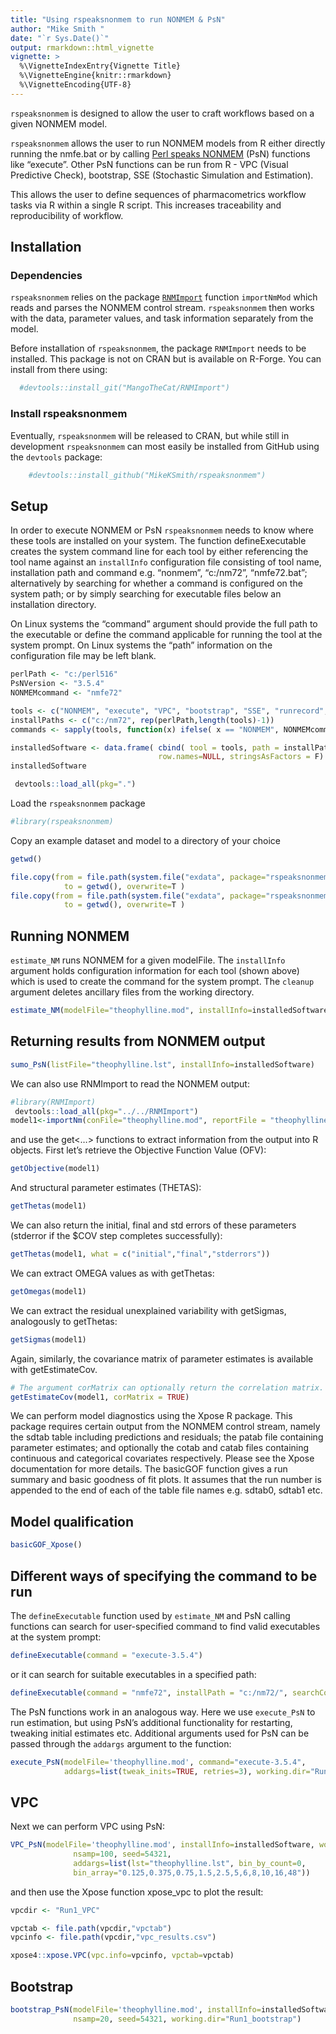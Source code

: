```yaml
---
title: "Using rspeaksnonmem to run NONMEM & PsN"
author: "Mike Smith "
date: "`r Sys.Date()`"
output: rmarkdown::html_vignette
vignette: >
  %\VignetteIndexEntry{Vignette Title}
  %\VignetteEngine{knitr::rmarkdown}
  %\VignetteEncoding{UTF-8}
---
```


`rspeaksnonmem` is designed to allow the user to craft workflows based on a given NONMEM model.

`rspeaksnonmem` allows the user to run NONMEM models from R either directly running the nmfe.bat or by
calling [Perl speaks NONMEM](http://psn.sourceforge.net) (PsN) functions like "execute". Other PsN functions can be run from
R - VPC (Visual Predictive Check), bootstrap, SSE (Stochastic Simulation and Estimation).

This allows the user to define sequences of pharmacometrics workflow tasks via R within a single R script. This increases traceability and reproducibility of workflow.

## Installation 

### Dependencies 

`rspeaksnonmem` relies on the package [`RNMImport`](https://github.com/MangoTheCat/RNMImport) function 
`importNmMod` which reads and parses the NONMEM control stream. `rspeaksnonmem` then works with
the data, parameter values, and task information separately from the model.

Before installation of `rspeaksnonmem`, the package `RNMImport` needs to be installed. This package is not on CRAN but is available on R-Forge. You can install from there using:

```r
  #devtools::install_git("MangoTheCat/RNMImport")
```

### Install rspeaksnonmem
Eventually, `rspeaksnonmem` will be released to CRAN, but while still in development `rspeaksnonmem` can most easily be installed from GitHub using the `devtools` package:

```r
    #devtools::install_github("MikeKSmith/rspeaksnonmem")
```

## Setup 
In order to execute NONMEM or PsN `rspeaksnonmem` needs to know where these tools are installed on your system.
The function defineExecutable creates the system command line for each tool by either referencing the tool name against 
an `installInfo` configuration file consisting of tool name, installation path and command e.g. "nonmem", "c:/nm72", "nmfe72.bat"; alternatively by searching for whether a command is configured on the system path; or by simply searching for executable files below an installation directory.

On Linux systems the "command" argument should provide the full path to the executable or define the command applicable
for running the tool at the system prompt. On Linux systems the "path" information on the configuration file may be left 
blank.

```r
perlPath <- "c:/perl516"
PsNVersion <- "3.5.4"
NONMEMcommand <- "nmfe72"

tools <- c("NONMEM", "execute", "VPC", "bootstrap", "SSE", "runrecord", "sumo")
installPaths <- c("c:/nm72", rep(perlPath,length(tools)-1))
commands <- sapply(tools, function(x) ifelse( x == "NONMEM", NONMEMcommand, paste( x, PsNVersion, sep = "-" ) ) )

installedSoftware <- data.frame( cbind( tool = tools, path = installPaths, command = commands ), 
                                 row.names=NULL, stringsAsFactors = F)
installedSoftware
```


```r
 devtools::load_all(pkg=".")
```

Load the `rspeaksnonmem` package
```r
#library(rspeaksnonmem)
```

Copy an example dataset and model to a directory of your choice

```r
getwd()

file.copy(from = file.path(system.file("exdata", package="rspeaksnonmem"),"THEO.dat"),
            to = getwd(), overwrite=T )
file.copy(from = file.path(system.file("exdata", package="rspeaksnonmem"),"Theophylline.mod"),
            to = getwd(), overwrite=T )
```

## Running NONMEM 
```estimate_NM``` runs NONMEM for a given modelFile. The ```installInfo``` argument holds configuration information
for each tool (shown above) which is used to create the command for the system prompt. The ```cleanup``` argument deletes
ancillary files from the working directory.

```r
estimate_NM(modelFile="theophylline.mod", installInfo=installedSoftware, cleanup=T)
```
## Returning results from NONMEM output 
```r
sumo_PsN(listFile="theophylline.lst", installInfo=installedSoftware)
```

We can also use RNMImport to read the NONMEM output:

```r
#library(RNMImport)
 devtools::load_all(pkg="../../RNMImport")
model1<-importNm(conFile="theophylline.mod", reportFile = "theophylline.lst")
```
 
and use the get<...> functions to extract information from the output into R objects. 
First let's retrieve the Objective Function Value (OFV): 
```r
getObjective(model1)	
```

And structural parameter estimates (THETAS): 
```r
getThetas(model1)
```

We can also return the initial, final and std errors of these parameters (stderror if the $COV step completes successfully): 
```r
getThetas(model1, what = c("initial","final","stderrors")) 
```

We can extract OMEGA values as with getThetas: 
```r
getOmegas(model1) 
```

We can extract the residual unexplained variability with getSigmas, analogously to getThetas: 
```r
getSigmas(model1) 
```

Again, similarly, the covariance matrix of parameter estimates is available with getEstimateCov.
```r
# The argument corMatrix can optionally return the correlation matrix.
getEstimateCov(model1, corMatrix = TRUE)
```

We can perform model diagnostics using the Xpose R package. This package requires certain output from the NONMEM control stream, namely the sdtab table including predictions and residuals; the patab file containing parameter estimates; and optionally the cotab and catab files containing continuous and categorical covariates respectively. Please see the Xpose documentation for more details. The basicGOF function gives a run summary and basic goodness of fit plots. It assumes that the run number is appended to the end of each of the table file names e.g. sdtab0, sdtab1 etc.

## Model qualification 
```r
basicGOF_Xpose()
```

## Different ways of specifying the command to be run
The `defineExecutable` function used by ```estimate_NM``` and PsN calling functions can search for user-specified command 
to find valid executables at the system prompt:

```r
defineExecutable(command = "execute-3.5.4")
```

or it can search for suitable executables in a specified path:
```r
defineExecutable(command = "nmfe72", installPath = "c:/nm72/", searchCommand = T)
```

The PsN functions work in an analogous way. Here we use ```execute_PsN``` to run estimation, but using PsN's additional 
functionality for restarting, tweaking initial estimates etc. Additional arguments used for PsN can be passed through the
```addargs``` argument to the function:

```r
execute_PsN(modelFile='theophylline.mod', command="execute-3.5.4", 
            addargs=list(tweak_inits=TRUE, retries=3), working.dir="Run1")
```
## VPC 
Next we can perform VPC using PsN:
```r
VPC_PsN(modelFile='theophylline.mod', installInfo=installedSoftware, working.dir="Run1_VPC",
              nsamp=100, seed=54321, 
              addargs=list(lst="theophylline.lst", bin_by_count=0,
              bin_array="0.125,0.375,0.75,1.5,2.5,5,6,8,10,16,48"))
```

and then use the Xpose function xpose_vpc to plot the result:
```r
vpcdir <- "Run1_VPC"

vpctab <- file.path(vpcdir,"vpctab")
vpcinfo <- file.path(vpcdir,"vpc_results.csv")

xpose4::xpose.VPC(vpc.info=vpcinfo,	vpctab=vpctab)
```
## Bootstrap 
```r
bootstrap_PsN(modelFile='theophylline.mod', installInfo=installedSoftware, 
              nsamp=20, seed=54321, working.dir="Run1_bootstrap")
```
